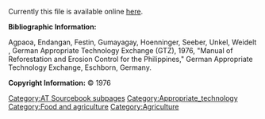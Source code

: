 Currently this file is available online [http://www.cd3wd.com/cd3wd_40/JF/419/08-313.pdf here].

'''Bibliographic Information:''' 

Agpaoa, Endangan, Festin, Gumayagay, Hoenninger, Seeber, Unkel, Weidelt , German Appropriate Technology Exchange (GTZ), 1976, "Manual of Reforestation and Erosion Control for the Philippines," German Appropriate Technology Exchange, Eschborn, Germany. 

'''Copyright Information:''' © 1976<br> 


{{DEFAULTSORT:{{SUBPAGENAME}}}} 
[[Category:AT Sourcebook subpages]][[Category:Appropriate_technology]]
[[Category:Food and agriculture]]
[[Category:Agriculture]]
